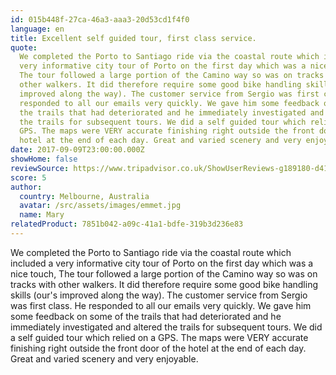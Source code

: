```yaml
---
id: 015b448f-27ca-46a3-aaa3-20d53cd1f4f0
language: en
title: Excellent self guided tour, first class service.
quote:
  We completed the Porto to Santiago ride via the coastal route which included a
  very informative city tour of Porto on the first day which was a nice touch,
  The tour followed a large portion of the Camino way so was on tracks with
  other walkers. It did therefore require some good bike handling skills (our's
  improved along the way). The customer service from Sergio was first class. He
  responded to all our emails very quickly. We gave him some feedback on some of
  the trails that had deteriorated and he immediately investigated and altered
  the trails for subsequent tours. We did a self guided tour which relied on a
  GPS. The maps were VERY accurate finishing right outside the front door of the
  hotel at the end of each day. Great and varied scenery and very enjoyable.
date: 2017-09-09T23:00:00.000Z
showHome: false
reviewSource: https://www.tripadvisor.co.uk/ShowUserReviews-g189180-d4105907-r522995137-Top_Bike_tours_Portugal-Porto_Porto_District_Northern_Portugal.html
score: 5
author:
  country: Melbourne, Australia
  avatar: /src/assets/images/emmet.jpg
  name: Mary
relatedProduct: 7851b042-a09c-41a1-bdfe-319b3d236e83
---
```


We completed the Porto to Santiago ride via the coastal route which included a
very informative city tour of Porto on the first day which was a nice touch, The
tour followed a large portion of the Camino way so was on tracks with other
walkers. It did therefore require some good bike handling skills (our's improved
along the way). The customer service from Sergio was first class. He responded
to all our emails very quickly. We gave him some feedback on some of the trails
that had deteriorated and he immediately investigated and altered the trails for
subsequent tours. We did a self guided tour which relied on a GPS. The maps were
VERY accurate finishing right outside the front door of the hotel at the end of
each day. Great and varied scenery and very enjoyable.
